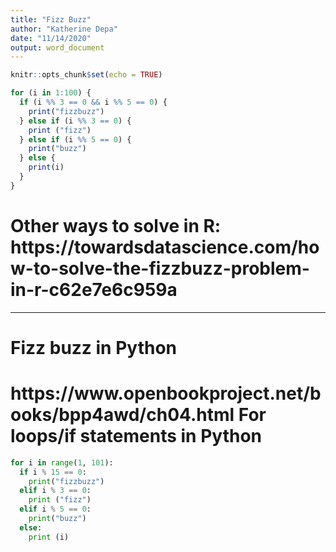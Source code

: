 ---
title: "Fizz Buzz"
author: "Katherine Depa"
date: "11/14/2020"
output: word_document
---

```{r setup, include=FALSE}
knitr::opts_chunk$set(echo = TRUE)
```

```{r}

for (i in 1:100) {
  if (i %% 3 == 0 && i %% 5 == 0) {
    print("fizzbuzz")
  } else if (i %% 3 == 0) {
    print ("fizz")
  } else if (i %% 5 == 0) {
    print("buzz")
  } else {
    print(i)
  }
}

```


# Other ways to solve in R: https://towardsdatascience.com/how-to-solve-the-fizzbuzz-problem-in-r-c62e7e6c959a 



-------------------------------------------------------------------


# Fizz buzz in Python
# https://www.openbookproject.net/books/bpp4awd/ch04.html For loops/if statements in Python
```{python}

for i in range(1, 101):
  if i % 15 == 0:
    print("fizzbuzz")
  elif i % 3 == 0: 
    print ("fizz")
  elif i % 5 == 0:
    print("buzz")
  else:
    print (i)
  
```



